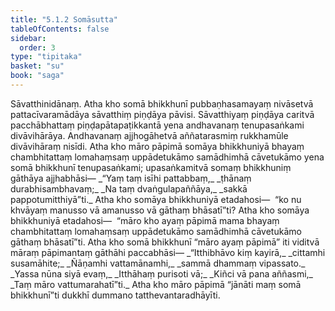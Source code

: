 ```yaml
---
title: "5.1.2 Somāsutta"
tableOfContents: false
sidebar:
  order: 3
type: "tipitaka"
basket: "su"
book: "saga"
---
```



<DynamicBreadcrumb />

<Division number="163" book="saga">

<Paragraph number="945" book="saga">
Sāvatthinidānaṃ. Atha kho somā bhikkhunī pubbaṇhasamayaṃ nivāsetvā pattacīvaramādāya sāvatthiṃ piṇḍāya pāvisi. Sāvatthiyaṃ piṇḍāya caritvā pacchābhattaṃ piṇḍapātapaṭikkantā yena andhavanaṃ tenupasaṅkami divāvihārāya. Andhavanaṃ ajjhogāhetvā aññatarasmiṃ rukkhamūle divāvihāraṃ nisīdi. Atha kho māro pāpimā somāya bhikkhuniyā bhayaṃ chambhitattaṃ lomahaṃsaṃ uppādetukāmo samādhimhā cāvetukāmo yena somā bhikkhunī tenupasaṅkami; upasaṅkamitvā somaṃ bhikkhuniṃ gāthāya ajjhabhāsi—
</Paragraph>

<Paragraph number="946" type="verses" book="saga">
_“Yaṃ taṃ isīhi pattabbaṃ,_  
_ṭhānaṃ durabhisambhavaṃ;_  
_Na taṃ dvaṅgulapaññāya,_  
_sakkā pappotumitthiyā”ti._  

</Paragraph>

<Paragraph number="947" book="saga">
Atha kho somāya bhikkhuniyā etadahosi—  “ko nu khvāyaṃ manusso vā amanusso vā gāthaṃ bhāsatī”ti? Atha kho somāya bhikkhuniyā etadahosi—  “māro kho ayaṃ pāpimā mama bhayaṃ chambhitattaṃ lomahaṃsaṃ uppādetukāmo samādhimhā cāvetukāmo gāthaṃ bhāsatī”ti. Atha kho somā bhikkhunī “māro ayaṃ pāpimā” iti viditvā māraṃ pāpimantaṃ gāthāhi paccabhāsi—
</Paragraph>

<Paragraph number="948" type="verses" book="saga">
_“Itthibhāvo kiṃ kayirā,_  
_cittamhi susamāhite;_  
_Ñāṇamhi vattamānamhi,_  
_sammā dhammaṃ vipassato._  

</Paragraph>

<Paragraph number="949" type="verses" book="saga">
_Yassa nūna siyā evaṃ,_  
_Itthāhaṃ purisoti vā;_  
_Kiñci vā pana aññasmi,_  
_Taṃ māro vattumarahatī”ti._  

</Paragraph>

<Paragraph number="950" book="saga">
Atha kho māro pāpimā “jānāti maṃ somā bhikkhunī”ti dukkhī dummano tatthevantaradhāyīti.
</Paragraph>
</Division>